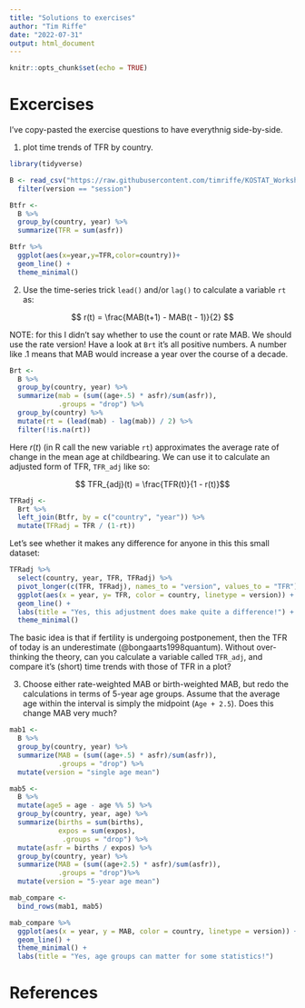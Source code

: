 ```yaml
---
title: "Solutions to exercises"
author: "Tim Riffe"
date: "2022-07-31"
output: html_document
---
```


```r
knitr::opts_chunk$set(echo = TRUE)
```

# Excercises
I've copy-pasted the exercise questions to have everythnig side-by-side.

1. plot time trends of TFR by country.

```r
library(tidyverse)

B <- read_csv("https://raw.githubusercontent.com/timriffe/KOSTAT_Workshop1/master/Data/03_results.csv") %>% 
  filter(version == "session")

Btfr <-
  B %>% 
  group_by(country, year) %>% 
  summarize(TFR = sum(asfr)) 

Btfr %>% 
  ggplot(aes(x=year,y=TFR,color=country))+
  geom_line() +
  theme_minimal()
```


2. Use the time-series trick `lead()` and/or `lag()` to calculate a variable `rt` as:

$$ r(t) = \frac{MAB(t+1) - MAB(t - 1)}{2} $$

NOTE: for this I didn't say whether to use the count or rate MAB. We should use the rate version! Have a look at `Brt` it's all positive numbers. A number like .1 means that MAB would increase a year over the course of a decade.

```r
Brt <-
  B %>% 
  group_by(country, year) %>% 
  summarize(mab = (sum((age+.5) * asfr)/sum(asfr)), 
            .groups = "drop") %>% 
  group_by(country) %>% 
  mutate(rt = (lead(mab) - lag(mab)) / 2) %>% 
  filter(!is.na(rt))
```


Here $r(t)$ (in R call the new variable `rt`) approximates the average rate of change in the mean age at childbearing. We can use it to calculate an adjusted form of TFR, `TFR_adj` like so:

$$ TFR_{adj}(t) = \frac{TFR(t)}{1 - r(t)}$$

```r
TFRadj <- 
  Brt %>% 
  left_join(Btfr, by = c("country", "year")) %>% 
  mutate(TFRadj = TFR / (1-rt))

```
Let's see whether it makes any difference for anyone in this this small dataset:

```r
TFRadj %>% 
  select(country, year, TFR, TFRadj) %>% 
  pivot_longer(c(TFR, TFRadj), names_to = "version", values_to = "TFR") %>% 
  ggplot(aes(x = year, y= TFR, color = country, linetype = version)) +
  geom_line() +
  labs(title = "Yes, this adjustment does make quite a difference!") +
  theme_minimal()
```


The basic idea is that if fertility is undergoing postponement, then the TFR of today is an underestimate (@bongaarts1998quantum). Without over-thinking the theory, can you calculate a variable called `TFR_adj`, and compare it's (short) time trends with those of TFR in a plot?

3. Choose either rate-weighted MAB or birth-weighted MAB, but redo the calculations in terms of 5-year age groups. Assume that the average age within the interval is simply the midpoint (`Age + 2.5`). Does this change MAB very much?

```r
mab1 <-
  B %>% 
  group_by(country, year) %>% 
  summarize(MAB = (sum((age+.5) * asfr)/sum(asfr)), 
            .groups = "drop") %>% 
  mutate(version = "single age mean")

mab5 <-
  B %>% 
  mutate(age5 = age - age %% 5) %>% 
  group_by(country, year, age) %>% 
  summarize(births = sum(births),
            expos = sum(expos),
             .groups = "drop") %>% 
  mutate(asfr = births / expos) %>% 
  group_by(country, year) %>% 
  summarize(MAB = (sum((age+2.5) * asfr)/sum(asfr)), 
            .groups = "drop")%>% 
  mutate(version = "5-year age mean")

mab_compare <-
  bind_rows(mab1, mab5)

mab_compare %>% 
  ggplot(aes(x = year, y = MAB, color = country, linetype = version)) +
  geom_line() +
  theme_minimal() +
  labs(title = "Yes, age groups can matter for some statistics!")
```



# References